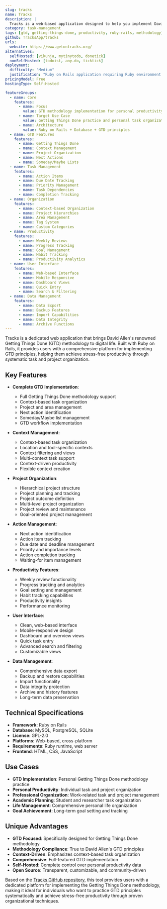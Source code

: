 ```yaml
---
slug: tracks
name: Tracks
description: |
  Tracks is a web-based application designed to help you implement David Allen's Getting Things Done™ (GTD) methodology. Built with Ruby on Rails, it provides a comprehensive platform for organizing tasks, projects, and contexts according to GTD principles for enhanced personal productivity.
category: task-management
tags: [gtd, getting-things-done, productivity, ruby-rails, methodology]
github: TracksApp/tracks
urls:
  website: https://www.getontracks.org/
alternatives:
  selfHosted: [vikunja, mytinytodo, donetick]
  nonSelfHosted: [todoist, any.do, ticktick]
deployment:
  difficulty: "Medium"
  justification: "Ruby on Rails application requiring Ruby environment setup and database configuration. More complex than simple PHP applications."
pricingModel: Free
hostingType: Self-Hosted

featureGroups:
  - name: Core
    features:
      - name: Focus
        value: GTD methodology implementation for personal productivity
      - name: Target Use Case
        value: Getting Things Done practice and personal task organization
      - name: Architecture
        value: Ruby on Rails + Database + GTD principles
  - name: GTD Features
    features:
      - name: Getting Things Done
      - name: Context Management
      - name: Project Organization
      - name: Next Actions
      - name: Someday/Maybe Lists
  - name: Task Management
    features:
      - name: Action Items
      - name: Due Date Tracking
      - name: Priority Management
      - name: Task Dependencies
      - name: Completion Tracking
  - name: Organization
    features:
      - name: Context-based Organization
      - name: Project Hierarchies
      - name: Area Management
      - name: Tag System
      - name: Custom Categories
  - name: Productivity
    features:
      - name: Weekly Reviews
      - name: Progress Tracking
      - name: Goal Management
      - name: Habit Tracking
      - name: Productivity Analytics
  - name: User Interface
    features:
      - name: Web-based Interface
      - name: Mobile Responsive
      - name: Dashboard Views
      - name: Quick Entry
      - name: Search & Filtering
  - name: Data Management
    features:
      - name: Data Export
      - name: Backup Features
      - name: Import Capabilities
      - name: Data Integrity
      - name: Archive Functions
---
```


Tracks is a dedicated web application that brings David Allen's renowned Getting Things Done (GTD) methodology to digital life. Built with Ruby on Rails, it provides users with a comprehensive platform for implementing GTD principles, helping them achieve stress-free productivity through systematic task and project organization.

## Key Features

- **Complete GTD Implementation**:

  - Full Getting Things Done methodology support
  - Context-based task organization
  - Project and area management
  - Next action identification
  - Someday/Maybe list management
  - GTD workflow implementation

- **Context Management**:

  - Context-based task organization
  - Location and tool-specific contexts
  - Context filtering and views
  - Multi-context task support
  - Context-driven productivity
  - Flexible context creation

- **Project Organization**:

  - Hierarchical project structure
  - Project planning and tracking
  - Project outcome definition
  - Multi-level project organization
  - Project review and maintenance
  - Goal-oriented project management

- **Action Management**:

  - Next action identification
  - Action item tracking
  - Due date and deadline management
  - Priority and importance levels
  - Action completion tracking
  - Waiting-for item management

- **Productivity Features**:

  - Weekly review functionality
  - Progress tracking and analytics
  - Goal setting and management
  - Habit tracking capabilities
  - Productivity insights
  - Performance monitoring

- **User Interface**:

  - Clean, web-based interface
  - Mobile-responsive design
  - Dashboard and overview views
  - Quick task entry
  - Advanced search and filtering
  - Customizable views

- **Data Management**:
  - Comprehensive data export
  - Backup and restore capabilities
  - Import functionality
  - Data integrity protection
  - Archive and history features
  - Long-term data preservation

## Technical Specifications

- **Framework**: Ruby on Rails
- **Database**: MySQL, PostgreSQL, SQLite
- **License**: GPL-2.0
- **Platforms**: Web-based, cross-platform
- **Requirements**: Ruby runtime, web server
- **Frontend**: HTML, CSS, JavaScript

## Use Cases

- **GTD Implementation**: Personal Getting Things Done methodology practice
- **Personal Productivity**: Individual task and project organization
- **Professional Organization**: Work-related task and project management
- **Academic Planning**: Student and researcher task organization
- **Life Management**: Comprehensive personal life organization
- **Goal Achievement**: Long-term goal setting and tracking

## Unique Advantages

- **GTD Focused**: Specifically designed for Getting Things Done methodology
- **Methodology Compliance**: True to David Allen's GTD principles
- **Context-Driven**: Emphasizes context-based task organization
- **Comprehensive**: Full-featured GTD implementation
- **Self-Hosted**: Complete control over personal productivity data
- **Open Source**: Transparent, customizable, and community-driven

Based on the [Tracks GitHub repository](https://github.com/TracksApp/tracks), this tool provides users with a dedicated platform for implementing the Getting Things Done methodology, making it ideal for individuals who want to practice GTD principles systematically and achieve stress-free productivity through proven organizational techniques.
